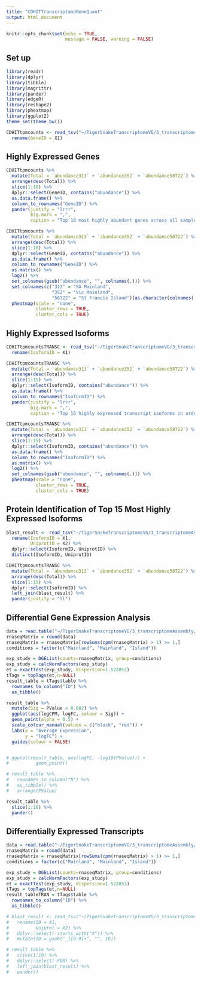 ```yaml
---
title: "CDHITTranscriptandGeneQuant"
output: html_document
---
```


```r
knitr::opts_chunk$set(echo = TRUE,
                      message = FALSE, warning = FALSE)
```

## Set up

```r
library(readr)
library(dplyr)
library(tibble)
library(magrittr)
library(pander)
library(edgeR)
library(reshape2)
library(pheatmap)
library(ggplot2)
theme_set(theme_bw())
```

```r
CDHITtpmcounts <- read_tsv("~/TigerSnakeTranscriptomeVG/3_transcriptomeAssembly/collaspedTrinityDeNovo90/downstreamAnalysis/CDHITKallistoAbundance.gene.TPM.not_cross_norm") %>%
  rename(GeneID = X1)
```

## Highly Expressed Genes

```r
CDHITtpmcounts %>%
  mutate(Total = `abundance313` + `abundance352` + `abundance58722`) %>%
  arrange(desc(Total)) %>%
  slice(1:10) %>%
  dplyr::select(GeneID, contains("abundance")) %>%
  as.data.frame() %>%
  column_to_rownames("GeneID") %>%
  pander(justify = "lrrr",
         big.mark = ",",
         caption = "Top 10 most highly abundant genes across all samples after redeundancy removal")
```

```r
CDHITtpmcounts %>%
  mutate(Total = `abundance313` + `abundance352` + `abundance58722`) %>%
  arrange(desc(Total)) %>%
  slice(1:10) %>%
  dplyr::select(GeneID, contains("abundance")) %>%
  as.data.frame() %>%
  column_to_rownames("GeneID") %>%
  as.matrix() %>%
  log2() %>%
  set_colnames(gsub("abundance", "", colnames(.))) %>%
  set_colnames(c("313" = "SA Mainland",
                 "352" = "Vic Mainland",
                 "58722" = "St Francis Island")[as.character(colnames(.))]) %>%
  pheatmap(scale = "none",
           cluster_rows = TRUE,
           cluster_cols = TRUE)
```

## Highly Expressed Isoforms

```r
CDHITtpmcountsTRANSC <- read_tsv("~/TigerSnakeTranscriptomeVG/3_transcriptomeAssembly/collaspedTrinityDeNovo90/downstreamAnalysis/CDHITKallistoAbundance.isoform.TPM.not_cross_norm") %>%
  rename(IsoformID = X1)
```

```r
CDHITtpmcountsTRANSC %>%
  mutate(Total = `abundance313` + `abundance352` + `abundance58722`) %>%
  arrange(desc(Total)) %>%
  slice(1:15) %>%
  dplyr::select(IsoformID, contains("abundance")) %>%
  as.data.frame() %>%
  column_to_rownames("IsoformID") %>%
  pander(justify = "lrrr",
         big.mark = ",",
         caption = "Top 15 highly expressed transcript isoforms in order of highest total expression")
```

```r
CDHITtpmcountsTRANSC %>%
  mutate(Total = `abundance313` + `abundance352` + `abundance58722`) %>%
  arrange(desc(Total)) %>%
  slice(1:15) %>%
  dplyr::select(IsoformID, contains("abundance")) %>%
  as.data.frame() %>%
  column_to_rownames("IsoformID") %>%
  as.matrix() %>%
  log2() %>%
  set_colnames(gsub("abundance", "", colnames(.))) %>%
  pheatmap(scale = "none",
           cluster_rows = TRUE,
           cluster_cols = TRUE)
```

## Protein Identification of Top 15 Most Highly Expressed Isoforms

```r
blast_result <- read_tsv("~/TigerSnakeTranscriptomeVG/3_transcriptomeAssembly/collaspedTrinityDeNovo90/qualityAssessment/blastx.outfmt6", col_names = FALSE) %>%
  rename(IsoformID = X1,
         UniprotID = X2) %>%
  dplyr::select(IsoformID, UniprotID) %>%
  distinct(IsoformID, UniprotID)
```

```r
CDHITtpmcountsTRANSC %>%
  mutate(Total = `abundance313` + `abundance352` + `abundance58722`) %>%
  arrange(desc(Total)) %>%
  slice(1:15) %>%
  dplyr::select(IsoformID) %>%
  left_join(blast_result) %>%
  pander(justify = "ll")
```

## Differential Gene Expression Analysis 

```r
data = read.table("~/TigerSnakeTranscriptomeVG/3_transcriptomeAssembly/collaspedTrinityDeNovo90/downstreamAnalysis/CDHITKallistoAbundance.gene.counts.matrix", header=T, row.names=1, com='')
rnaseqMatrix = round(data)
rnaseqMatrix = rnaseqMatrix[rowSums(cpm(rnaseqMatrix) > 1) >= 1,]
conditions = factor(c("Mainland", "Mainland", "Island"))
```

```r
exp_study = DGEList(counts=rnaseqMatrix, group=conditions)
exp_study = calcNormFactors(exp_study)
et = exactTest(exp_study, dispersion=1.522853)
tTags = topTags(et,n=NULL)
result_table = tTags$table %>%
  rownames_to_column("ID") %>%
  as_tibble()
```

```r
result_table %>%
  mutate(Sig = PValue < 0.002) %>%
  ggplot(aes(logCPM, logFC, colour = Sig)) +
  geom_point(alpha = 0.5) +
  scale_colour_manual(values = c("black", "red")) +
  labs(x = "Average Expression",
       y = "logFC") +
  guides(colour = FALSE) 


# ggplot(result_table, aes(logFC, -log10(PValue))) +
#          geom_point()

# result_table %>%
#   rownames_to_column("N") %>%
#   as_tibble() %>%
#   arrange(PValue) 
```

```r
result_table %>%
  slice(1:10) %>%
  pander()
```

## Differentially Expressed Transcripts

```r
data = read.table("~/TigerSnakeTranscriptomeVG/3_transcriptomeAssembly/collaspedTrinityDeNovo90/downstreamAnalysis/CDHITKallistoAbundance.isoform.counts.matrix", header=T, row.names=1, com='')
rnaseqMatrix = round(data)
rnaseqMatrix = rnaseqMatrix[rowSums(cpm(rnaseqMatrix) > 1) >= 1,]
conditions = factor(c("Mainland", "Mainland", "Island"))
```

```r
exp_study = DGEList(counts=rnaseqMatrix, group=conditions)
exp_study = calcNormFactors(exp_study)
et = exactTest(exp_study, dispersion=1.522853)
tTags = topTags(et,n=NULL)
result_tableTRAN = tTags$table %>%
  rownames_to_column("ID") %>%
  as_tibble()
```

```r
# blast_result <- read_tsv("~/TigerSnakeTranscriptomeVG/3_transcriptomeAssembly/collaspedTrinityDeNovo90/qualityAssessment/blastx.outfmt6", col_names = FALSE) %>%
#   rename(ID = X1,
#          Uniprot = X2) %>%
#   dplyr::select(-starts_with("X")) %>%
#   mutate(ID = gsub("_i[0-9]+", "", ID))
```

```r
# result_table %>%
#   slice(1:10) %>%
#   dplyr::select(-FDR) %>%
#   left_join(blast_result) %>%
#   pander()
```



